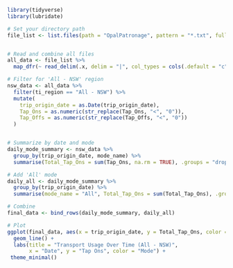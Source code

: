 ```r
library(tidyverse)
library(lubridate)

# Set your directory path
file_list <- list.files(path = "OpalPatronage", pattern = "*.txt", full.names = TRUE)


# Read and combine all files
all_data <- file_list %>%
  map_dfr(~ read_delim(.x, delim = "|", col_types = cols(.default = "c")))

# Filter for 'All - NSW' region
nsw_data <- all_data %>%
  filter(ti_region == "All - NSW") %>%
  mutate(
    trip_origin_date = as.Date(trip_origin_date),
    Tap_Ons = as.numeric(str_replace(Tap_Ons, "<", "0")),
    Tap_Offs = as.numeric(str_replace(Tap_Offs, "<", "0"))
  )


# Summarize by date and mode
daily_mode_summary <- nsw_data %>%
  group_by(trip_origin_date, mode_name) %>%
  summarise(Total_Tap_Ons = sum(Tap_Ons, na.rm = TRUE), .groups = "drop")

# Add 'All' mode
daily_all <- daily_mode_summary %>%
  group_by(trip_origin_date) %>%
  summarise(mode_name = "All", Total_Tap_Ons = sum(Total_Tap_Ons), .groups = "drop")

# Combine
final_data <- bind_rows(daily_mode_summary, daily_all)

# Plot
ggplot(final_data, aes(x = trip_origin_date, y = Total_Tap_Ons, color = mode_name)) +
  geom_line() +
  labs(title = "Transport Usage Over Time (All - NSW)",
       x = "Date", y = "Tap Ons", color = "Mode") +
 theme_minimal()
```

